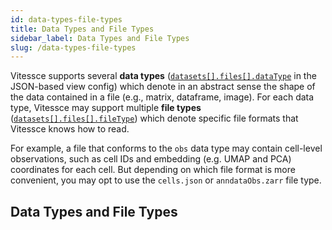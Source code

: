 ```yaml
---
id: data-types-file-types
title: Data Types and File Types
sidebar_label: Data Types and File Types
slug: /data-types-file-types
---
```


Vitessce supports several **data types** ([`datasets[].files[].dataType`](/docs/view-config-json/#files) in the JSON-based view config) which denote in an abstract sense the shape of the data contained in a file (e.g., matrix, dataframe, image).
For each data type, Vitessce may support multiple **file types** ([`datasets[].files[].fileType`](/docs/view-config-json/#files)) which denote specific file formats that Vitessce knows how to read.


For example, a file that conforms to the `obs` data type may contain cell-level observations, such as cell IDs and embedding (e.g. UMAP and PCA) coordinates for each cell. But depending on which file format is more convenient, you may opt to use the `cells.json` or `anndataObs.zarr` file type.

## Data Types and File Types

<DataTypesTable />